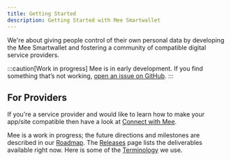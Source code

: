 ```yaml
---
title: Getting Started
description: Getting Started with Mee Smartwallet
---
```


We're about giving people control of their own personal data by developing the Mee Smartwallet and fostering a community of compatible digital service providers.

:::caution[Work in progress]
Mee is in early development.
If you find something that’s not working, [open an issue on GitHub](https://github.com/MeeFoundation).
:::

## For Providers
If you're a service provider and would like to learn how to make your app/site compatible then have a look at [Connect with Mee](/integration/connect-with-mee).

Mee is a work in progress; the future directions and milestones are described in our [Roadmap](/contributing/roadmap). The [Releases](/releases) page lists the deliverables available right now. Here is some of the [Terminology](/basics/terminology) we use.
